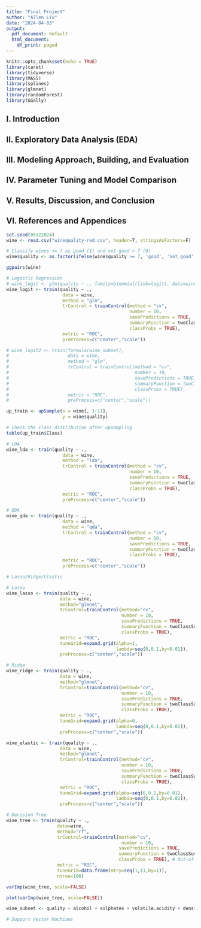 ```yaml
---
title: "Final Project"
author: "Allen Liu"
date: "2024-04-03"
output:
  pdf_document: default
  html_document:
    df_print: paged
---
```


```r
knitr::opts_chunk$set(echo = TRUE)
library(caret)
library(tidyverse)
library(MASS)
library(splines)
library(glmnet)
library(randomForest)
library(GGally)
```

## I. Introduction



## II. Exploratory Data Analysis (EDA)



## III. Modeling Approach, Building, and Evaluation



## IV. Parameter Tuning and Model Comparison



## V. Results, Discussion, and Conclusion



## VI. References and Appendices



```r
set.seed(05122024)
wine <- read.csv("winequality-red.csv", header=T, stringsAsFactors=F)
```

```r
# Classify wines >= 7 as good (1) and not good < 7 (0)
wine$quality <- as.factor(ifelse(wine$quality >= 7, 'good', 'not_good'))
```

```r
ggpairs(wine)
```


```r
# Logistic Regression
# wine_logit <- glm(quality ~ ., family=binomial(link=logit), data=wine)
wine_logit <- train(quality ~ .,
                     data = wine,
                     method = "glm",
                     trControl = trainControl(method = "cv", 
                                              number = 10, 
                                              savePredictions = TRUE, 
                                              summaryFunction = twoClassSummary, 
                                              classProbs = TRUE),
                     metric = "ROC",
                     preProcess=c("center","scale"))

# wine_logit2 <- train(formula(wine_subset),
#                      data = wine,
#                      method = "glm",
#                      trControl = trainControl(method = "cv", 
#                                               number = 10, 
#                                               savePredictions = TRUE, 
#                                               summaryFunction = twoClassSummary, 
#                                               classProbs = TRUE),
#                      metric = "ROC",
#                      preProcess=c("center","scale"))
```

```r

up_train <- upSample(x = wine[, 1:11],
                     y = wine$quality)

# Check the class distribution after upsampling
table(up_train$Class)
```


```r
# LDA
wine_lda <- train(quality ~ .,
                     data = wine,
                     method = "lda",
                     trControl = trainControl(method = "cv", 
                                              number = 10, 
                                              savePredictions = TRUE, 
                                              summaryFunction = twoClassSummary, 
                                              classProbs = TRUE),
                     metric = "ROC",
                     preProcess=c("center","scale"))

# QDA
wine_qda <- train(quality ~ .,
                     data = wine,
                     method = "qda",
                     trControl = trainControl(method = "cv", 
                                              number = 10, 
                                              savePredictions = TRUE, 
                                              summaryFunction = twoClassSummary, 
                                              classProbs = TRUE),
                     metric = "ROC",
                     preProcess=c("center","scale"))
```

```r
# Lasso/Ridge/Elastic

# Lasso
wine_lasso <- train(quality ~ .,
                    data = wine,
                    method="glmnet",
                    trControl=trainControl(method="cv", 
                                           number = 10,
                                           savePredictions = TRUE, 
                                           summaryFunction = twoClassSummary, 
                                           classProbs = TRUE),
                    metric = "ROC",
                    tuneGrid=expand.grid(alpha=1,
                                         lambda=seq(0,0.1,by=0.01)),
                    preProcess=c("center","scale"))

# Ridge
wine_ridge <- train(quality ~ .,
                    data = wine,
                    method="glmnet",
                    trControl=trainControl(method="cv", 
                                           number = 10,
                                           savePredictions = TRUE, 
                                           summaryFunction = twoClassSummary, 
                                           classProbs = TRUE),
                    metric = "ROC",
                    tuneGrid=expand.grid(alpha=0,
                                         lambda=seq(0,0.1,by=0.01)),
                    preProcess=c("center","scale"))

wine_elastic <- train(quality ~ .,
                    data = wine,
                    method="glmnet",
                    trControl=trainControl(method="cv", 
                                           number = 10,
                                           savePredictions = TRUE, 
                                           summaryFunction = twoClassSummary, 
                                           classProbs = TRUE),
                    metric = "ROC",
                    tuneGrid=expand.grid(alpha=seq(0,0.1,by=0.01),
                                         lambda=seq(0,0.1,by=0.01)),
                    preProcess=c("center","scale"))
```

```r
# Decision Tree
wine_tree <- train(quality ~ .,
                   data=wine,
                   method="rf",
                   trControl=trainControl(method="cv", 
                                           number = 10,
                                          savePredictions = TRUE, 
                                          summaryFunction = twoClassSummary, 
                                          classProbs = TRUE), # Out-of-bag MSE
                   metric = "ROC",
                   tuneGrid=data.frame(mtry=seq(1,11,by=1)),
                   ntree=100)

varImp(wine_tree, scale=FALSE)

plot(varImp(wine_tree, scale=FALSE))

wine_subset <- quality ~ alcohol + sulphates + volatile.acidity + density
```

```r
# Support Vector Machines
```

